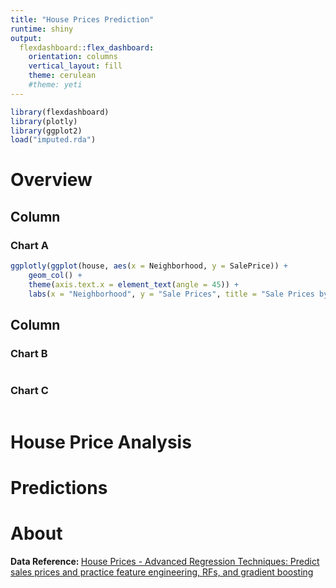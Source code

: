 ```yaml
---
title: "House Prices Prediction"
runtime: shiny
output: 
  flexdashboard::flex_dashboard:
    orientation: columns
    vertical_layout: fill
    theme: cerulean
    #theme: yeti
---
```


```r
library(flexdashboard)
library(plotly)
library(ggplot2)
load("imputed.rda")
```

Overview {data-icon="fa-globe"}
===================================== 

Column {data-width=650}
-----------------------------------------------------------------------

### Chart A

```r
ggplotly(ggplot(house, aes(x = Neighborhood, y = SalePrice)) +
    geom_col() +
    theme(axis.text.x = element_text(angle = 45)) +
    labs(x = "Neighborhood", y = "Sale Prices", title = "Sale Prices by Neighborhood"))
```

Column {data-width=350}
-----------------------------------------------------------------------

### Chart B

```r

```

### Chart C

```r

```

House Price Analysis {data-icon="fa-signal"}
=====================================     


Predictions {data-icon="fa-chart-line"}
=====================================   

About {data-icon="fa-table"}
=====================================     

**Data Reference: ** [House Prices - Advanced Regression Techniques: Predict sales prices and practice feature engineering, RFs, and gradient boosting](https://www.kaggle.com/c/house-prices-advanced-regression-techniques/overview)



